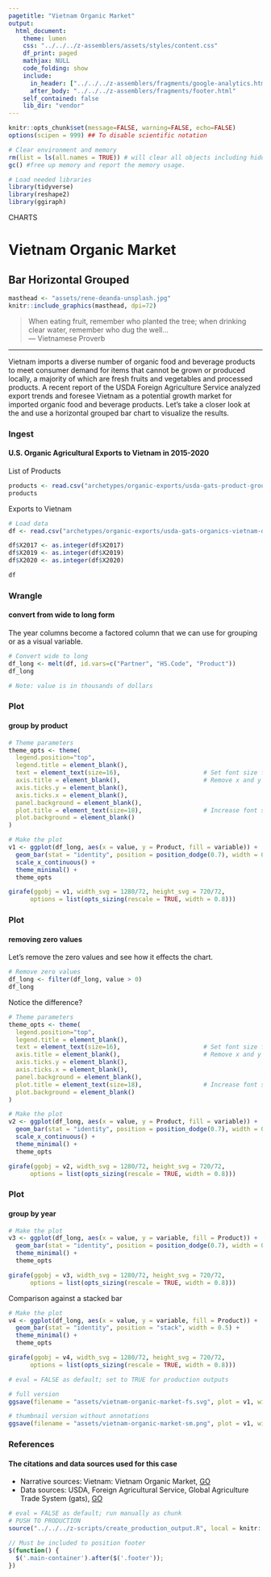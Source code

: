 ```yaml
---
pagetitle: "Vietnam Organic Market"
output:
  html_document:
    theme: lumen
    css: "../../../z-assemblers/assets/styles/content.css"
    df_print: paged
    mathjax: NULL
    code_folding: show
    include:
      in_header: ["../../../z-assemblers/fragments/google-analytics.html", "../../../z-assemblers/fragments/header.html"]
      after_body: "../../../z-assemblers/fragments/footer.html"
    self_contained: false
    lib_dir: "vendor"
---
```


```r

knitr::opts_chunk$set(message=FALSE, warning=FALSE, echo=FALSE)
options(scipen = 999) ## To disable scientific notation

# Clear environment and memory
rm(list = ls(all.names = TRUE)) # will clear all objects including hidden objects.
gc() #free up memory and report the memory usage.

# Load needed libraries
library(tidyverse)
library(reshape2)
library(ggiraph)

```

<div class="activity">
CHARTS
</div>

# Vietnam Organic Market
## Bar Horizontal Grouped


```r

masthead <- "assets/rene-deanda-unsplash.jpg"
knitr::include_graphics(masthead, dpi=72)

```

> When eating fruit, remember who planted the tree; when drinking clear water, remember who dug the well...\
--- Vietnamese Proverb\

***

Vietnam imports a diverse number of organic food and beverage products to meet consumer demand for items that cannot be grown or produced locally, a majority of which are fresh fruits and vegetables and processed products.  A recent report of the USDA Foreign Agriculture Service analyzed export trends and foresee Vietnam as a potential growth market for imported organic food and beverage products.  Let's take a closer look at the and use a horizontal grouped bar chart to visualize the results.

### Ingest
#### U.S. Organic Agricultural Exports to Vietnam in 2015-2020

List of Products

```r

products <- read.csv("archetypes/organic-exports/usda-gats-product-group-organics.csv", header = TRUE, stringsAsFactors = FALSE)
products

```

Exports to Vietnam

```r

# Load data
df <- read.csv("archetypes/organic-exports/usda-gats-organics-vietnam-data.csv", header = TRUE, stringsAsFactors = FALSE)

df$X2017 <- as.integer(df$X2017)
df$X2019 <- as.integer(df$X2019)
df$X2020 <- as.integer(df$X2020)

df

```

### Wrangle
#### convert from wide to long form

The year columns become a factored column that we can use for grouping or as a visual variable.

```r

# Convert wide to long
df_long <- melt(df, id.vars=c("Partner", "HS.Code", "Product"))
df_long

# Note: value is in thousands of dollars

```


### Plot
#### group by product


```r

# Theme parameters
theme_opts <- theme(
  legend.position="top",
  legend.title = element_blank(),
  text = element_text(size=16),                       # Set font size for plot text (axes labels, legend labels, plot title, etc.)
  axis.title = element_blank(),                       # Remove x and y axes titles
  axis.ticks.y = element_blank(),
  axis.ticks.x = element_blank(),
  panel.background = element_blank(),
  plot.title = element_text(size=18),                 # Increase font size of plot title text
  plot.background = element_blank()
)

# Make the plot
v1 <- ggplot(df_long, aes(x = value, y = Product, fill = variable)) +
  geom_bar(stat = "identity", position = position_dodge(0.7), width = 0.8) +
  scale_x_continuous() +
  theme_minimal() +
  theme_opts

girafe(ggobj = v1, width_svg = 1280/72, height_svg = 720/72,
      options = list(opts_sizing(rescale = TRUE, width = 0.8)))

```


### Plot
#### removing zero values

Let's remove the zero values and see how it effects the chart.

```r

# Remove zero values
df_long <- filter(df_long, value > 0)
df_long

```

Notice the difference?

```r

# Theme parameters
theme_opts <- theme(
  legend.position="top",
  legend.title = element_blank(),
  text = element_text(size=16),                       # Set font size for plot text (axes labels, legend labels, plot title, etc.)
  axis.title = element_blank(),                       # Remove x and y axes titles
  axis.ticks.y = element_blank(),
  axis.ticks.x = element_blank(),
  panel.background = element_blank(),
  plot.title = element_text(size=18),                 # Increase font size of plot title text
  plot.background = element_blank()
)

# Make the plot
v2 <- ggplot(df_long, aes(x = value, y = Product, fill = variable)) +
  geom_bar(stat = "identity", position = position_dodge(0.7), width = 0.8) +
  scale_x_continuous() +
  theme_minimal() +
  theme_opts

girafe(ggobj = v2, width_svg = 1280/72, height_svg = 720/72,
      options = list(opts_sizing(rescale = TRUE, width = 0.8)))

```


### Plot
#### group by year

```r

# Make the plot
v3 <- ggplot(df_long, aes(x = value, y = variable, fill = Product)) +
  geom_bar(stat = "identity", position = position_dodge(0.7), width = 0.8) +
  theme_minimal() +
  theme_opts

girafe(ggobj = v3, width_svg = 1280/72, height_svg = 720/72,
      options = list(opts_sizing(rescale = TRUE, width = 0.8)))

```

Comparison against a stacked bar

```r

# Make the plot
v4 <- ggplot(df_long, aes(x = value, y = variable, fill = Product)) +
  geom_bar(stat = "identity", position = "stack", width = 0.5) +
  theme_minimal() +
  theme_opts

girafe(ggobj = v4, width_svg = 1280/72, height_svg = 720/72,
      options = list(opts_sizing(rescale = TRUE, width = 0.8)))

```


```r

# eval = FALSE as default; set to TRUE for production outputs

# full version
ggsave(filename = "assets/vietnam-organic-market-fs.svg", plot = v1, width=1280/72, height=720/72)

# thumbnail version without annotations
ggsave(filename = "assets/vietnam-organic-market-sm.png", plot = v1, width=4, height=2.25)

```


### References
#### The citations and data sources used for this case

* Narrative sources: Vietnam: Vietnam Organic Market, [GO](https://www.fas.usda.gov/data/vietnam-vietnam-organic-market){target="_blank"}
* Data sources: USDA, Foreign Agricultural Service, Global Agriculture Trade System (gats), [GO](https://apps.fas.usda.gov/gats/ExpressQuery1.aspx){target="_blank"}


```r

# eval = FALSE as default; run manually as chunk
# PUSH TO PRODUCTION
source("../../../z-scripts/create_production_output.R", local = knitr::knit_global())

```


```js

// Must be included to position footer
$(function() {
  $('.main-container').after($('.footer'));
})

```
